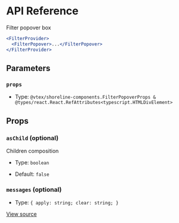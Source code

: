 # API Reference

Filter popover box

```jsx
<FilterProvider>
  <FilterPopover>...</FilterPopover>
</FilterProvider>
```

## Parameters

### `props`

- Type: `@vtex/shoreline-components.FilterPopoverProps & @types/react.React.RefAttributes<typescript.HTMLDivElement>`

## Props

### `asChild` (optional)

Children composition

- Type: `boolean`

- Default: `false`

### `messages` (optional)

- Type: `{ apply: string; clear: string; }`

[View source](https://github.com/vtex/shoreline/blob/c195927/packages/components/src/filter/filter-popover.tsx#L25)
